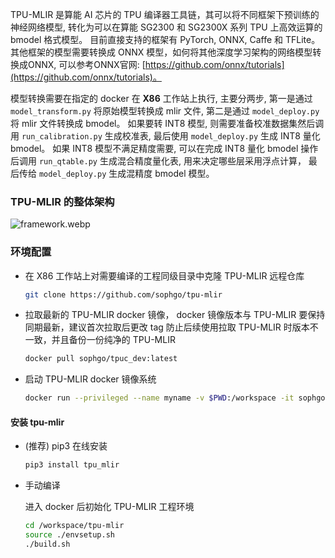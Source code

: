 TPU-MLIR 是算能 AI 芯片的 TPU 编译器工具链，其可以将不同框架下预训练的神经网络模型,
转化为可以在算能 SG2300 和 SG2300X 系列 TPU 上高效运算的 bmodel 格式模型。
目前直接支持的框架有 PyTorch, ONNX, Caffe 和 TFLite。其他框架的模型需要转换成 ONNX 模型，如何将其他深度学习架构的网络模型转换成ONNX,
可以参考ONNX官网: [https://github.com/onnx/tutorials](https://github.com/onnx/tutorials)。

模型转换需要在指定的 docker 在 **X86** 工作站上执行, 主要分两步, 第一是通过 `model_transform.py` 将原始模型转换成 mlir 文件, 第二是通过 `model_deploy.py` 将 mlir 文件转换成 bmodel。
如果要转 INT8 模型, 则需要准备校准数据集然后调用 `run_calibration.py` 生成校准表, 最后使用 `model_deploy.py` 生成 INT8 量化 bmodel。
如果 INT8 模型不满足精度需要, 可以在完成 INT8 量化 bmodel 操作后调用 `run_qtable.py` 生成混合精度量化表, 用来决定哪些层采用浮点计算， 最后传给 `model_deploy.py` 生成混精度 bmodel 模型。

### TPU-MLIR 的整体架构

![framework.webp](/img/general-tutorial/tpu_ai/framework.webp)

### 环境配置

- 在 X86 工作站上对需要编译的工程同级目录中克隆 TPU-MLIR 远程仓库

  ```bash
  git clone https://github.com/sophgo/tpu-mlir
  ```

- 拉取最新的 TPU-MLIR docker 镜像， docker 镜像版本与 TPU-MLIR 要保持同期最新，建议首次拉取后更改 tag 防止后续使用拉取 TPU-MLIR 时版本不一致，并且备份一份纯净的 TPU-MLIR
  ```bash
  docker pull sophgo/tpuc_dev:latest
  ```
- 启动 TPU-MLIR docker 镜像系统

  ```bash
  docker run --privileged --name myname -v $PWD:/workspace -it sophgo/tpuc_dev:latest
  ```

#### 安装 tpu-mlir

- (推荐) pip3 在线安装
  ```bash
  pip3 install tpu_mlir
  ```
- 手动编译

  进入 docker 后初始化 TPU-MLIR 工程环境

  ```bash
  cd /workspace/tpu-mlir
  source ./envsetup.sh
  ./build.sh
  ```
